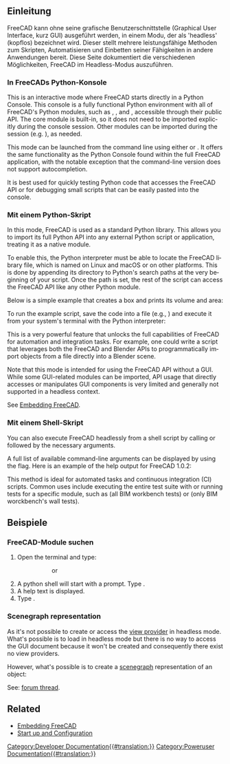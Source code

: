 <languages/>
{{TOCright}}

<span id="Introduction"></span>
==Einleitung==

FreeCAD kann ohne seine grafische Benutzerschnittstelle (Graphical User Interface, kurz GUI) ausgeführt werden, in einem Modu, der als 'headless' (kopflos) bezeichnet wird. Dieser stellt mehrere leistungsfähige Methoden zum Skripten, Automatisieren und Einbetten seiner Fähigkeiten in andere Anwendungen bereit. Diese Seite dokumentiert die verschiedenen Möglichkeiten, FreeCAD im Headless-Modus auszuführen.

<span id="Via_the_FreeCAD_Python_Console"></span>
===In FreeCADs Python-Konsole===

<div lang="en" dir="ltr" class="mw-content-ltr">
This is an interactive mode where FreeCAD starts directly in a Python Console. This console is a fully functional Python environment with all of FreeCAD's Python modules, such as {{incode|Part}}, {{incode|BIM}}, and {{incode|Draft}}, accessible through their public API. The core {{incode|FreeCAD}} module is built-in, so it does not need to be imported explicitly during the console session. Other modules can be imported during the session (e.g. {{incode|import Part}}), as needed.
</div>

<div lang="en" dir="ltr" class="mw-content-ltr">
This mode can be launched from the command line using either {{incode|FreeCAD -c}} or {{incode|FreeCADCmd}}. It offers the same functionality as the Python Console found within the full FreeCAD application, with the notable exception that the command-line version does not support autocompletion.
</div>

<div lang="en" dir="ltr" class="mw-content-ltr">
It is best used for quickly testing Python code that accesses the FreeCAD API or for debugging small scripts that can be easily pasted into the console.
</div>

<span id="Via_Python_script"></span>
===Mit einem Python-Skript===

<div lang="en" dir="ltr" class="mw-content-ltr">
In this mode, FreeCAD is used as a standard Python library. This allows you to import its full Python API into any external Python script or application, treating it as a native module.
</div>

<div lang="en" dir="ltr" class="mw-content-ltr">
To enable this, the Python interpreter must be able to locate the FreeCAD library file, which is named {{incode|FreeCAD.so}} on Linux and macOS or {{incode|FreeCAD.pyd}} on other platforms. This is done by appending its directory to Python's search paths at the very beginning of your script. Once the path is set, the rest of the script can access the FreeCAD API like any other Python module.
</div>

<div lang="en" dir="ltr" class="mw-content-ltr">
Below is a simple example that creates a box and prints its volume and area:
</div>

{{Code|code=
# Set the path to your FreeCAD installation
# Example for Linux:
# FREECADPATH = '/usr/lib/freecad/lib'
# Example for macOS:
# FREECADPATH = '/Applications/FreeCAD.app/Contents/Resources/lib'
# Example for Windows:
FREECADPATH = 'C:\\Program Files\\FreeCAD\\bin'
import sys
sys.path.append(FREECADPATH)

# The rest of the script can now import and use the FreeCAD API
import FreeCAD
import Part

# Create a simple geometric shape
my_box = Part.makeBox(10, 20, 30)

# Access its properties
print(f"The volume of the box is: {my_box.Volume}")
print(f"The area of the box is: {my_box.Area}")
}}

To run the example script, save the code into a file (e.g., {{incode|run_box.py}}) and execute it from your system's terminal with the Python interpreter:
{{Code|lang=bash|code=
$ python run_box.py
The volume of the box is: 6000.0
The area of the box is: 2200.0
}}

<div lang="en" dir="ltr" class="mw-content-ltr">
This is a very powerful feature that unlocks the full capabilities of FreeCAD for automation and integration tasks. For example, one could write a script that leverages both the FreeCAD and Blender APIs to programmatically import objects from a {{incode|.FCStd}} file directly into a Blender scene.
</div>

<div lang="en" dir="ltr" class="mw-content-ltr">
Note that this mode is intended for using the FreeCAD API without a GUI. While some GUI-related modules can be imported, API usage that directly accesses or manipulates GUI components is very limited and generally not supported in a headless context.
</div>

<div lang="en" dir="ltr" class="mw-content-ltr">
See [[Embedding_FreeCAD|Embedding FreeCAD]].
</div>

<span id="Via_shell_script"></span>
===Mit einem Shell-Skript===

<div lang="en" dir="ltr" class="mw-content-ltr">
You can also execute FreeCAD headlessly from a shell script by calling {{incode|FreeCAD -c}} or {{incode|FreeCADCmd}} followed by the necessary arguments.
</div>

<div lang="en" dir="ltr" class="mw-content-ltr">
A full list of available command-line arguments can be displayed by using the {{incode|--help}} flag. Here is an example of the help output for FreeCAD 1.0.2:
</div>

{{Code|lang=bash|code=
$ FreeCAD -c --help
FreeCAD

For a detailed description see https://wiki.freecad.org/Start_up_and_Configuration

Usage: FreeCAD [options] File1 File2 ...

Allowed options:

Generic options:
  -v [ --version ]          Prints version string
  --verbose                 Prints verbose version string
  -h [ --help ]             Prints help message
  -c [ --console ]          Starts in console mode
  --response-file arg       Can be specified with '@name', too
  --dump-config             Dumps configuration
  --get-config arg          Prints the value of the requested configuration key
  --set-config arg          Sets the value of a configuration key
  --keep-deprecated-paths   If set then config files are kept on the old 
                            location

Configuration:
  -l [ --write-log ]        Writes FreeCAD.log to the user directory.
  --log-file arg            Unlike --write-log this allows logging to an 
                            arbitrary file
  -u [ --user-cfg ] arg     User config file to load/save user settings
  -s [ --system-cfg ] arg   System config file to load/save system settings
  -t [ --run-test ] arg     Run a given test case (use 0 (zero) to run all 
                            tests). If no argument is provided then return list
                            of all available tests.
  -r [ --run-open ] arg     Run a given test case (use 0 (zero) to run all 
                            tests). If no argument is provided then return list
                            of all available tests.  Keeps UI open after 
                            test(s) complete.
  -M [ --module-path ] arg  Additional module paths
  -E [ --macro-path ] arg   Additional macro paths
  -P [ --python-path ] arg  Additional python paths
  --disable-addon arg       Disable a given addon.
  --single-instance         Allow to run a single instance of the application
  --safe-mode               Force enable safe mode
  --pass arg                Ignores the following arguments and pass them 
                            through to be used by a script
}}

<div lang="en" dir="ltr" class="mw-content-ltr">
This method is ideal for automated tasks and continuous integration (CI) scripts. Common uses include executing the entire test suite with {{incode|FreeCADCmd -t 0}} or running tests for a specific module, such as {{incode|FreeCADCmd -t TestArch}} (all BIM workbench tests) or {{incode|FreeCADCmd -t TestArch.TestWall}} (only BIM worckbench's wall tests).
</div>

<span id="Examples"></span>
==Beispiele==

<span id="Searching_FreeCAD_modules"></span>
===FreeCAD-Module suchen===

<div lang="en" dir="ltr" class="mw-content-ltr">
# Open the terminal and type:
#:{{incode|$ /path/to/FreeCAD -c}}
#::or
#:{{incode|$ /path/to/FreeCADCmd}}
# A python shell will start with a prompt. Type {{incode|help()}}.
# A help text is displayed.
# Type {{incode|modules freecad}}.
</div>

<div lang="en" dir="ltr" class="mw-content-ltr">
=== Scenegraph representation ===
</div>

<div lang="en" dir="ltr" class="mw-content-ltr">
As it's not possible to create or access the [[Viewprovider|view provider]] in headless mode. What's possible is to load {{incode|FreeCADGui}} in headless mode but there is no way to access the GUI document because it won't be created and consequently there exist no view providers.
</div>

<div lang="en" dir="ltr" class="mw-content-ltr">
However, what's possible is to create a [[Scenegraph|scenegraph]] representation of an object:
</div>

{{Code|lang=python|code=
import FreeCADGui as Gui
from pivy import coin

Gui.setupWithoutGUI()
doc = App.newDocument()
obj = doc.addObject("Part::Box","Box")
doc.recompute()
view = Gui.subgraphFromObject(obj)
}}

<div lang="en" dir="ltr" class="mw-content-ltr">
See: [https://forum.freecad.org/viewtopic.php?f=10&t=55794&p=481586#p481586 forum thread].
</div>

<div lang="en" dir="ltr" class="mw-content-ltr">
== Related ==
</div>

<div lang="en" dir="ltr" class="mw-content-ltr">
* [[Embedding_FreeCAD#Using_FreeCAD_without_GUI|Embedding FreeCAD]]
* [[Start_up_and_Configuration#Running_FreeCAD_without_GUI_(headless)|Start up and Configuration]]
</div>


[[Category:Developer Documentation{{#translation:}}]]
[[Category:Poweruser Documentation{{#translation:}}]]